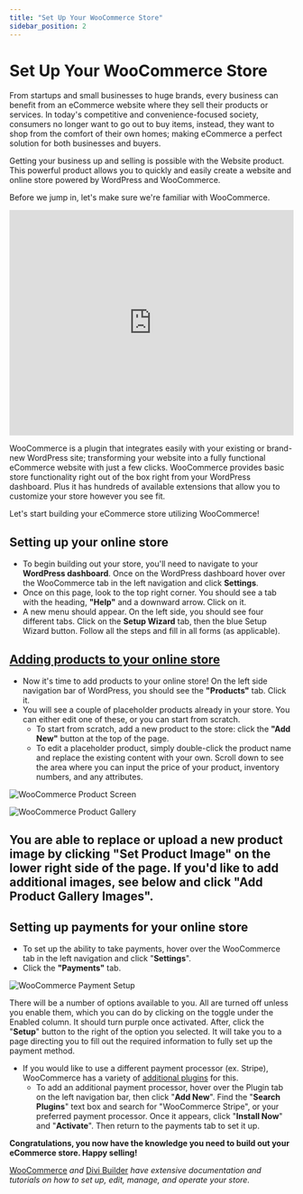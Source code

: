 ```yaml
---
title: "Set Up Your WooCommerce Store"
sidebar_position: 2
---
```


# Set Up Your WooCommerce Store

From startups and small businesses to huge brands, every business can benefit from an eCommerce website where they sell their products or services. In today's competitive and convenience-focused society, consumers no longer want to go out to buy items, instead, they want to shop from the comfort of their own homes; making eCommerce a perfect solution for both businesses and buyers.

Getting your business up and selling is possible with the Website product. This powerful product allows you to quickly and easily create a website and online store powered by WordPress and WooCommerce.

Before we jump in, let's make sure we're familiar with WooCommerce.

<iframe 
  title="What is WooCommerce?" 
  src="https://www.youtube.com/embed/1KahlicghaE?feature=oembed" 
  frameBorder="0" 
  allowFullScreen
  width="100%"
  height="400px"
></iframe>

WooCommerce is a plugin that integrates easily with your existing or brand-new WordPress site; transforming your website into a fully functional eCommerce website with just a few clicks. WooCommerce provides basic store functionality right out of the box right from your WordPress dashboard. Plus it has hundreds of available extensions that allow you to customize your store however you see fit.

Let's start building your eCommerce store utilizing WooCommerce!

## Setting up your online store

- To begin building out your store, you'll need to navigate to your **WordPress dashboard**. Once on the WordPress dashboard hover over the WooCommerce tab in the left navigation and click **Settings**.
- Once on this page, look to the top right corner. You should see a tab with the heading, **"Help"** and a downward arrow. Click on it.
- A new menu should appear. On the left side, you should see four different tabs. Click on the **Setup Wizard** tab, then the blue Setup Wizard button. Follow all the steps and fill in all forms (as applicable).

## [Adding products to your online store](https://docs.woocommerce.com/document/managing-products/?_ga=2.31343295.1240451283.1591295667-1340702708.1584992186)

- Now it's time to add products to your online store! On the left side navigation bar of WordPress, you should see the **"Products"** tab. Click it.
- You will see a couple of placeholder products already in your store. You can either edit one of these, or you can start from scratch.
  - To start from scratch, add a new product to the store: click the **"Add New"** button at the top of the page.
  - To edit a placeholder product, simply double-click the product name and replace the existing content with your own. Scroll down to see the area where you can input the price of your product, inventory numbers, and any attributes.

![WooCommerce Product Screen](./img/woocommerce/woocommerce-product-screen.png)

![WooCommerce Product Gallery](./img/woocommerce/woocommerce-product-gallery.png)

## You are able to replace or upload a new product image by clicking **"Set Product Image"** on the lower right side of the page. If you'd like to add additional images, see below and click "**Add Product Gallery Images**".

## Setting up payments for your online store

- To set up the ability to take payments, hover over the WooCommerce tab in the left navigation and click "**Settings**".
- Click the **"Payments"** tab.

![WooCommerce Payment Setup](./img/woocommerce/woocommerce-payment-setup.png)

There will be a number of options available to you. All are turned off unless you enable them, which you can do by clicking on the toggle under the Enabled column. It should turn purple once activated. After, click the "**Setup**" button to the right of the option you selected. It will take you to a page directing you to fill out the required information to fully set up the payment method.

- If you would like to use a different payment processor (ex. Stripe), WooCommerce has a variety of [additional plugins](https://wordpress.org/support/article/managing-plugins/) for this.
  - To add an additional payment processor, hover over the Plugin tab on the left navigation bar, then click "**Add New**". Find the "**Search Plugins**" text box and search for "WooCommerce Stripe", or your preferred payment processor. Once it appears, click "**Install Now**" and "**Activate**". Then return to the payments tab to set it up.

**Congratulations, you now have the knowledge you need to build out your eCommerce store. Happy selling!**

[WooCommerce](https://docs.woocommerce.com/) *and* [Divi Builder](https://www.elegantthemes.com/blog/theme-releases/divi-3) *have extensive documentation and tutorials on how to set up, edit, manage, and operate your store.*